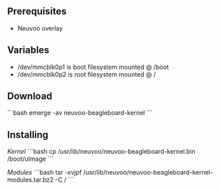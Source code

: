 == Prerequisites ==
* Neuvoo overlay

== Variables ==
* /dev/mmcblk0p1 is boot filesystem mounted @ /boot
* /dev/mmcblk0p2 is root filesystem mounted @ /

== Download ==
```bash
emerge -av neuvoo-beagleboard-kernel
```

== Installing ==

''Kernel''
```bash
cp /usr/lib/neuvoo/neuvoo-beagleboard-kernel.bin /boot/uImage
```

''Modules''
```bash
tar -xvjpf /usr/lib/neuvoo/neuvoo-beagleboard-kernel-modules.tar.bz2 -C /
```
